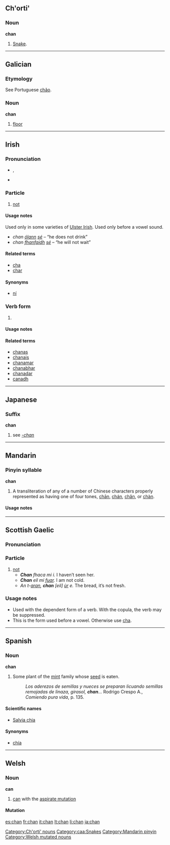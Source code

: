 {{also|Appendix:Variations of "chan"}}
==Ch'orti'==

===Noun===
'''chan'''

# [[snake|Snake]].

[[Category:Ch'orti' nouns]]
[[Category:caa:Snakes]]

----

==Galician==

===Etymology===
See Portuguese [[chão]].

===Noun===
'''chan''' {{m}}

# [[floor]]

----

==Irish==

===Pronunciation===
* {{sense|particle}} {{IPA|lang=ga|[xan̪ˠ]}} {{qualifier|before ''a'', ''o'', ''u'', ''fha'', ''fho'', ''fhu''}}, {{IPAchar|[xanʲ]}} {{qualifier|before ''e'', ''i'', ''fhe'', ''fhi''}}
* {{sense|verb form}}  {{IPA|lang=ga|[xan̪ˠ]}}

===Particle===
{{infl|ga|particle|negative}}

# [[not]]

====Usage notes====
Used only in some varieties of [[w:Ulster Irish|Ulster Irish]]. Used only before a vowel sound.
* ''chan [[ólann]] [[sé]]'' – “he does not drink”
* ''chan [[fhanfaidh]] [[sé]]'' – “he will not wait”

====Related terms====
* [[cha#Irish|cha]] {{qualifier|used before a consonant}}
* [[char#Irish|char]] {{qualifier|used with the past tense}}

====Synonyms====
* [[ní#Irish|ní]] {{qualifier|used in Munster Irish, Connacht Irish, and some varieties of Ulster Irish}}

===Verb form===
{{infl|ga|verb form}}

# {{form of|past tense analytic|can|lang=Irish}}

====Usage notes====
{{ga analytic|past}}

====Related terms====
* [[chanas]] {{qualifier|1st person sing. synthetic, nonstandard}}
* [[chanais]] {{qualifier|2d person sing. synthetic, nonstandard}}
* [[chanamar]] {{qualifier|1st person pl. synthetic}}
* [[chanabhar]] {{qualifier|2d person pl. synthetic, nonstandard}}
* [[chanadar]] {{qualifier|3d person pl. synthetic, nonstandard}}
* [[canadh]] {{qualifier|autonomous}}

----

==Japanese==

===Suffix===
'''chan'''

# see ''[[-chan]]''

----

==Mandarin==

===Pinyin syllable===
'''chan'''

# A transliteration of any of a number of Chinese characters properly represented as having one of four tones, [[chān]], [[chán]], [[chǎn]], or [[chàn]].

====Usage notes====
{{zh-tone}}

[[Category:Mandarin pinyin]]

----

==Scottish Gaelic==

===Pronunciation===
{{IPAchar|[xanʲ]}}

===Particle===
{{infl|gd|particle}}

# [[not]]
#* '''''Chan''' fhaca mi i.''  I haven’t seen her.
#* '''''Chan''' eil mi [[fuar]].''  I am not cold.
#* ''An t-[[aran]], '''chan''' [eil] [[ùr]] e.''  The bread, it’s not fresh.

===Usage notes===
* Used with the dependent form of a verb. With the copula, the verb may be suppressed.
* This is the form used before a vowel. Otherwise use [[cha]].

----

==Spanish==

===Noun===
'''chan'''

# {{rfv-sense}}Some plant of the [[mint]] family whose [[seed]] is eaten.
#: ''Los aderezos de semillas y nueces se preparan licuando semillas remojadas de linaza, girasol, '''chan'''...'' Rodrigo Crespo A., ''Comiendo pura vida'', p. 135.

====Scientific names====
* [[Salvia chia]]

====Synonyms====
* [[chía]] {{f}}

----

==Welsh==

===Noun===
'''can'''

# [[can]] with the [[aspirate mutation]]

====Mutation====
{{cy-mut-c|an}}

[[Category:Welsh mutated nouns]]

[[es:chan]]
[[fr:chan]]
[[it:chan]]
[[lt:chan]]
[[li:chan]]
[[ja:chan]]